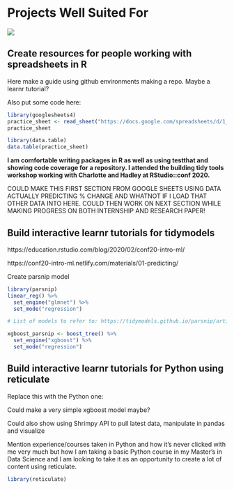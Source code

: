 # Projects Well Suited For

![](images/projects_list.png)


## Create resources for people working with spreadsheets in R

Here make a guide using github environments making a repo. Maybe a learnr tutorial?

Also put some code here:

```r
library(googlesheets4)
practice_sheet <- read_sheet("https://docs.google.com/spreadsheets/d/1_zRBFrB1au7qhxuDDfDuh_bPLGd6RLrwOL5oQ3sBBX4")
practice_sheet
```

```r
library(data.table)
data.table(practice_sheet)
```



**I am comfortable writing packages in R as well as using testthat and showing code coverage for a repository. I attended the building tidy tools workshop working with Charlotte and Hadley at RStudio::conf 2020.** 



COULD MAKE THIS FIRST SECTION FROM GOOGLE SHEETS USING DATA ACTUALLY PREDICTING % CHANGE AND WHATNOT IF I LOAD THAT OTHER DATA INTO HERE. COULD THEN WORK ON NEXT SECTION WHILE MAKING PROGRESS ON BOTH INTERNSHIP AND RESEARCH PAPER!


## Build interactive learnr tutorials for tidymodels

https://education.rstudio.com/blog/2020/02/conf20-intro-ml/

https://conf20-intro-ml.netlify.com/materials/01-predicting/


Create parsnip model

```r
library(parsnip)
linear_reg() %>%              
  set_engine("glmnet") %>%             
  set_mode("regression")

# List of models to refer to: https://tidymodels.github.io/parsnip/articles/articles/Models.html

xgboost_parsnip <- boost_tree() %>% 
  set_engine("xgboost") %>%             
  set_mode("regression")
```

<!-- Remember to create split -->

<!-- Train/fit the model -->

<!-- ```{r} -->
<!-- fit_data( -->
<!--   Sale_Price ~ Gr_Liv_Area, # a formula -->
<!--   model = lm_spec,          # parsnip model -->
<!--   data = ames               # dataframe -->
<!--   ) -->
<!-- ``` -->

<!-- Use the trained model to make new predictions -->

<!-- ```{r} -->
<!-- predict(lm_fit, new_data = ames) -->
<!-- ``` -->

<!-- Calculate accuracy -->

<!-- ```{r} -->
<!-- rmse(price_pred, truth = price_truth, estimate = .pred) -->
<!-- ``` -->




## Build interactive learnr tutorials for Python using reticulate


Replace this with the Python one:

<!-- ```{r} -->
<!-- knitr::include_app("https://predictcrypto.shinyapps.io/R_Basics/") -->
<!-- ``` -->

Could make a very simple xgboost model maybe?

Could also show using Shrimpy API to pull latest data, manipulate in pandas and visualize

Mention experience/courses taken in Python and how it's never clicked with me very much but how I am taking a basic Python course in my Master's in Data Science and I am looking to take it as an opportunity to create a lot of content using reticulate.

```r
library(reticulate)
```

```python

```






